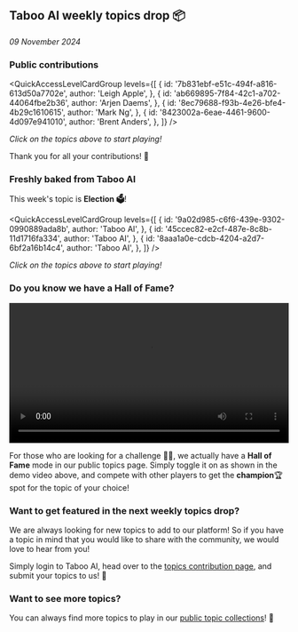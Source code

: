 
## Taboo AI weekly topics drop 📦

_09 November 2024_

### Public contributions

<QuickAccessLevelCardGroup
  levels={[
    {
      id: '7b831ebf-e51c-494f-a816-613d50a7702e',
      author: 'Leigh Apple',
    },
    {
      id: 'ab669895-7f84-42c1-a702-44064fbe2b36',
      author: 'Arjen Daems',
    },
    {
      id: '8ec79688-f93b-4e26-bfe4-4b29c1610615',
      author: 'Mark Ng',
    },
    {
      id: '8423002a-6eae-4461-9600-4d097e941010',
      author: 'Brent Anders',
    },
  ]}
/>

_Click on the topics above to start playing!_

Thank you for all your contributions! 🤩

### Freshly baked from Taboo AI

This week's topic is **Election 🗳️**!

<QuickAccessLevelCardGroup
  levels={[
    {
      id: '9a02d985-c6f6-439e-9302-0990889ada8b',
      author: 'Taboo AI',
    },
    {
      id: '45ccec82-e2cf-487e-8c8b-11d1716fa334',
      author: 'Taboo AI',
    },
    {
      id: '8aaa1a0e-cdcb-4204-a2d7-6bf2a16b14c4',
      author: 'Taboo AI',
    },
  ]}
/>

_Click on the topics above to start playing!_

### Do you know we have a **Hall of Fame**?

<video width='100%' controls loop>
  <source src='/videos/hall-of-fame.mp4' type='video/mp4' />
  Your browser does not support the video tag.
</video>

For those who are looking for a challenge 🥷🏻, we actually have a **Hall of Fame** mode in our public topics page. Simply toggle it on as shown in the demo video above, and compete with other players to get the **champion**🏆 spot for the topic of your choice!

### Want to get featured in the next weekly topics drop?

We are always looking for new topics to add to our platform! So if you have a topic in mind that you would like to share with the community, we would love to hear from you!

Simply login to Taboo AI, head over to the [topics contribution page](/add-level), and submit your topics to us! 🚀

### Want to see more topics?

You can always find more topics to play in our [public topic collections](/levels)! 🌟
